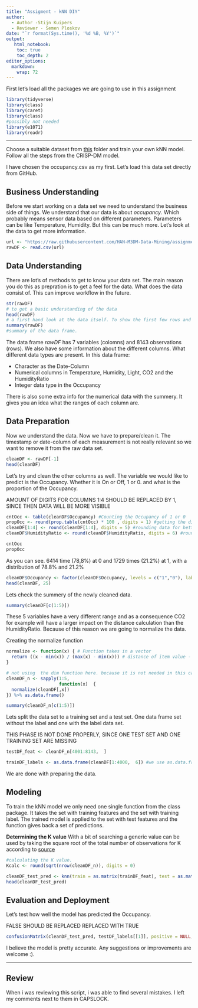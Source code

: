 ---
title: "Assigment - kNN DIY"
author:
  - Author -Stijn Kuipers
  - Reviewer - Semen Ploskov
date: "`r format(Sys.time(), '%d %B, %Y')`"
output:
   html_notebook:
    toc: true
    toc_depth: 2
editor_options: 
  markdown: 
    wrap: 72
---

First let's load all the packages we are going to use in this assignment

```{r}
library(tidyverse)
library(class)
library(caret)
library(class)
#possibly not needed
library(e1071)
library(readr)
```

------------------------------------------------------------------------

Choose a suitable dataset from
[this](https://github.com/HAN-M3DM-Data-Mining/assignments/tree/master/datasets)
folder and train your own kNN model. Follow all the steps from the
CRISP-DM model.

I have chosen the occupancy.csv as my first. Let's load this data set
directly from GitHub.

## Business Understanding

Before we start working on a data set we need to understand the business
side of things. We understand that our data is about *occupancy*. Which
probably means sensor data based on different parameters. Parameters can
be like Temperature, Humidity. But this can be much more. Let's look at
the data to get more information.

```{r}
url <- "https://raw.githubusercontent.com/HAN-M3DM-Data-Mining/assignments/master/datasets/KNN-occupancy.csv"
rawDF <- read.csv(url)
```

## Data Understanding

There are lot's of methods to get to know your data set. The main reason
you do this as prepration is to get a feel for the data. What does the
data consist of. This can improve workflow in the future.

```{r}
str(rawDF)
# to get a basic understanding of the data
head(rawDF)
# a first hand look at the data itself. To show the first few rows and column
summary(rawDF)
#summary of the data frame.
```

The data frame *rawDF* has 7 variables (colomns) and 8143 observations
(rows). We also have some information about the different columns. What
different data types are present. In this data frame:

-   Character as the Date-Column
-   Numerical columns in Temperature, Humidity, Light, CO2 and the
    HumidityRatio
-   Integer data type in the Occupancy

There is also some extra info for the numerical data with the summery.
It gives you an idea what the ranges of each column are.

## Data Preparation

Now we understand the data. Now we have to prepare/clean it. The
timestamp or date-column of each measurement is not really relevant so
we want to remove it from the raw data set.

```{r}
cleanDF <- rawDF[-1]
head(cleanDF)
```

Let's try and clean the other columns as well. The variable we would
like to predict is the Occupancy. Whether it is On or Off, 1 or 0. and
what is the proportion of the Occupancy.


AMOUNT OF DIGITS FOR COLUMNS 1:4 SHOULD BE REPLACED BY 1, SINCE THEN DATA WILL BE MORE VISIBLE 
```{r}
cntOcc <- table(cleanDF$Occupancy) #Counting the Occupancy of 1 or 0
propOcc <- round(prop.table(cntOcc) * 100 , digits = 1) #getting the distribution of this column
cleanDF[1:4] <- round(cleanDF[1:4], digits = 5) #rounding data for better visibility of column 1 to 4
cleanDF$HumidityRatio <- round(cleanDF$HumidityRatio, digits = 6) #rounding data for better visibility of column 5

cntOcc 
propOcc

```

As you can see. 6414 time (78,8%) at 0 and 1729 times (21.2%) at 1, with
a distribution of 78.8% and 21.2%

```{r}
cleanDF$Occupancy <- factor(cleanDF$Occupancy, levels = c("1","0"), labels = c("ON", "OFF")) %>% relevel("ON")
head(cleanDF, 25)
```

Lets check the summery of the newly cleaned data.

```{r}
summary(cleanDF[c(1:5)])
```

These 5 variables have a very different range and as a consequence CO2
for example will have a larger impact on the distance calculation than
the HumidityRatio. Because of this reason we are going to normalize the
data.

Creating the normalize function

```{r}
normalize <- function(x) { # Function takes in a vector
  return ((x - min(x)) / (max(x) - min(x))) # distance of item value - minimum vector value divided by the range of all vector values
}
```

```{r}
# not using  the dim function here. because it is not needed in this case.
cleanDF_n <- sapply(1:5,
                    function(x)  {
  normalize(cleanDF[,x])
}) %>% as.data.frame()

summary(cleanDF_n[c(1:5)])
```

Lets split the data set to a training set and a test set. One data frame
set without the label and one with the label data set.


THIS PHASE IS NOT DONE PROPERLY, SINCE ONE TEST SET AND ONE TRAINING SET ARE MISSING
```{r}

testDF_feat <- cleanDF_n[4001:8143,  ]

trainDF_labels <- as.data.frame(cleanDF[1:4000,  6]) #we use as.data.frame otherwise it sees it as values.

```

We are done with preparing the data.

## Modeling

To train the kNN model we only need one single function from the class
package. It takes the set with training features and the set with
training label. The trained model is applied to the set with test
features and the function gives back a set of predictions.

**Determining the K value** With a bit of searching a generic value can
be used by taking the square root of the total number of observations
for K according to
[source](https://rstudio-pubs-static.s3.amazonaws.com/316172_a857ca788d1441f8be1bcd1e31f0e875.html)

```{r}
#calculating the K value.
Kcalc <- round(sqrt(nrow(cleanDF_n)), digits = 0)
```

```{r}
cleanDF_test_pred <- knn(train = as.matrix(trainDF_feat), test = as.matrix(testDF_feat), cl = as.matrix(trainDF_labels), k = Kcalc)
head(cleanDF_test_pred)
```

## Evaluation and Deployment

Let's test how well the model has predicted the Occupancy.


FALSE SHOULD BE REPLACED REPLACED WITH TRUE
```{r}
confusionMatrix(cleanDF_test_pred, testDF_labels[[1]], positive = NULL, dnn = c("Prediction", "FALSE"))
```
I believe the model is pretty accurate. Any suggestions or improvements are welcome :).

------------------------------------------------------------------------
## Review
When i was reviewing this script, i was able to find several mistakes. I left my comments next to them in CAPSLOCK.

